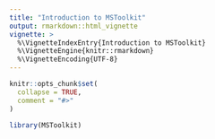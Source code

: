 ```yaml
---
title: "Introduction to MSToolkit"
output: rmarkdown::html_vignette
vignette: >
  %\VignetteIndexEntry{Introduction to MSToolkit}
  %\VignetteEngine{knitr::rmarkdown}
  %\VignetteEncoding{UTF-8}
---
```


```r
knitr::opts_chunk$set(
  collapse = TRUE,
  comment = "#>"
)
```

```r
library(MSToolkit)
```
